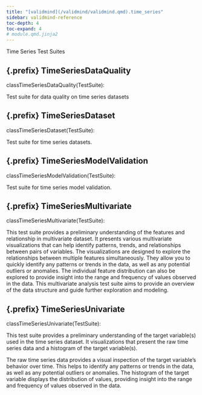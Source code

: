 ```yaml
---
title: "[validmind](/validmind/validmind.qmd).time_series"
sidebar: validmind-reference
toc-depth: 4
toc-expand: 4
# module.qmd.jinja2
---
```


<!-- docstring.jinja2 -->

Time Series Test Suites

<!-- class.qmd.jinja2 -->

## {.prefix} TimeSeriesDataQuality

<!-- signatures.jinja2 -->

::: {.signature}

<span class="kw">class</span><span class="name">TimeSeriesDataQuality</span>(<span class="base">TestSuite</span>):

:::

<!-- docstring.jinja2 -->

Test suite for data quality on time series datasets

<!-- class.qmd.jinja2 -->

## {.prefix} TimeSeriesDataset

<!-- signatures.jinja2 -->

::: {.signature}

<span class="kw">class</span><span class="name">TimeSeriesDataset</span>(<span class="base">TestSuite</span>):

:::

<!-- docstring.jinja2 -->

Test suite for time series datasets.

<!-- class.qmd.jinja2 -->

## {.prefix} TimeSeriesModelValidation

<!-- signatures.jinja2 -->

::: {.signature}

<span class="kw">class</span><span class="name">TimeSeriesModelValidation</span>(<span class="base">TestSuite</span>):

:::

<!-- docstring.jinja2 -->

Test suite for time series model validation.

<!-- class.qmd.jinja2 -->

## {.prefix} TimeSeriesMultivariate

<!-- signatures.jinja2 -->

::: {.signature}

<span class="kw">class</span><span class="name">TimeSeriesMultivariate</span>(<span class="base">TestSuite</span>):

:::

<!-- docstring.jinja2 -->

This test suite provides a preliminary understanding of the features and relationship in multivariate dataset. It presents various multivariate visualizations that can help identify patterns, trends, and relationships between pairs of variables. The visualizations are designed to explore the relationships between multiple features simultaneously. They allow you to quickly identify any patterns or trends in the data, as well as any potential outliers or anomalies. The individual feature distribution can also be explored to provide insight into the range and frequency of values observed in the data. This multivariate analysis test suite aims to provide an overview of the data structure and guide further exploration and modeling.

<!-- class.qmd.jinja2 -->

## {.prefix} TimeSeriesUnivariate

<!-- signatures.jinja2 -->

::: {.signature}

<span class="kw">class</span><span class="name">TimeSeriesUnivariate</span>(<span class="base">TestSuite</span>):

:::

<!-- docstring.jinja2 -->

This test suite provides a preliminary understanding of the target variable(s) used in the time series dataset. It visualizations that present the raw time series data and a histogram of the target variable(s).

The raw time series data provides a visual inspection of the target variable's behavior over time. This helps to identify any patterns or trends in the data, as well as any potential outliers or anomalies. The histogram of the target variable displays the distribution of values, providing insight into the range and frequency of values observed in the data.
